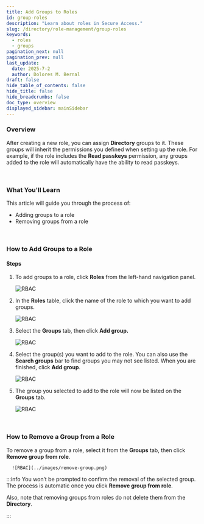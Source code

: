 ```yaml
---
title: Add Groups to Roles
id: group-roles
description: "Learn about roles in Secure Access."
slug: /directory/role-management/group-roles
keywords:
  - roles
  - groups 
pagination_next: null
pagination_prev: null
last_update:
  date: 2025-7-2
  author: Dolores M. Bernal
draft: false
hide_table_of_contents: false
hide_title: false
hide_breadcrumbs: false
doc_type: overview
displayed_sidebar: mainSidebar
---
```


### Overview

After creating a new role, you can assign **Directory** groups to it. These groups will inherit the permissions you defined when setting up the role. For example, if the role includes the **Read passkeys** permission, any groups added to the role will automatically have the ability to read passkeys.

<br/>

### What You'll Learn  

This article will guide you through the process of: 

- Adding groups to a role
- Removing groups from a role

<br/>

### How to Add Groups to a Role

#### Steps

1. To add groups to a role, click **Roles** from the left-hand navigation panel. 

    ![RBAC](../images/roles-lefthand.png)

2. In the **Roles** table, click the name of the role to which you want to add groups.

     ![RBAC](../images/delete-role-click.png)

3. Select the **Groups** tab, then click **Add group.**

     ![RBAC](../images/add-group-button.png)

4. Select the group(s) you want to add to the role. You can also use the **Search groups** bar to find groups you may not see listed. When you are finished, click **Add group**.

     ![RBAC](../images/select-groups.png)

5. The group you selected to add to the role will now be listed on the **Groups** tab. 

      ![RBAC](../images/group-listed.png)


<br/>

### How to Remove a Group from a Role

To remove a group from a role, select it from the **Groups** tab, then click **Remove group from role**.

      ![RBAC](../images/remove-group.png)

:::info
You won’t be prompted to confirm the removal of the selected group. The process is automatic once you click **Remove group from role**.
<br/>

Also, note that removing groups from roles do not delete them from the **Directory**. 

:::

<br/>
<br/>